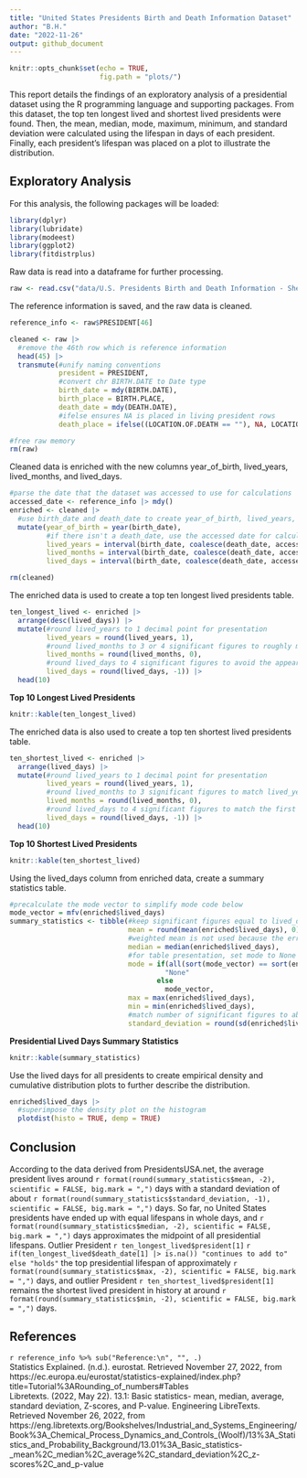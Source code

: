 ```yaml
---
title: "United States Presidents Birth and Death Information Dataset"
author: "B.H."
date: "2022-11-26"
output: github_document
---
```


```r
knitr::opts_chunk$set(echo = TRUE,
                      fig.path = "plots/")
```

This report details the findings of an exploratory analysis of a presidential dataset using the R programming language and supporting packages. From this dataset, the top ten longest lived and shortest lived presidents were found. Then, the mean, median, mode, maximum, minimum, and standard deviation were calculated using the lifespan in days of each president. Finally, each president's lifespan was placed on a plot to illustrate the distribution.

## Exploratory Analysis
For this analysis, the following packages will be loaded:
```r
library(dplyr)
library(lubridate)
library(modeest)
library(ggplot2)
library(fitdistrplus)
```

Raw data is read into a dataframe for further processing.
```r
raw <- read.csv("data/U.S. Presidents Birth and Death Information - Sheet1.csv")
```

The reference information is saved, and the raw data is cleaned.
```r
reference_info <- raw$PRESIDENT[46]

cleaned <- raw |>
  #remove the 46th row which is reference information
  head(45) |>
  transmute(#unify naming conventions
            president = PRESIDENT,
            #convert chr BIRTH.DATE to Date type
            birth_date = mdy(BIRTH.DATE),
            birth_place = BIRTH.PLACE,
            death_date = mdy(DEATH.DATE),
            #ifelse ensures NA is placed in living president rows
            death_place = ifelse((LOCATION.OF.DEATH == ""), NA, LOCATION.OF.DEATH))

#free raw memory
rm(raw)
```

Cleaned data is enriched with the new columns year_of_birth, lived_years, lived_months, and lived_days.
```r
#parse the date that the dataset was accessed to use for calculations
accessed_date <- reference_info |> mdy()
enriched <- cleaned |>
  #use birth_date and death_date to create year_of_birth, lived_years, lived_months, and lived_days columns
  mutate(year_of_birth = year(birth_date), 
         #if there isn't a death_date, use the accessed date for calculation completion
         lived_years = interval(birth_date, coalesce(death_date, accessed_date)) / years(1),
         lived_months = interval(birth_date, coalesce(death_date, accessed_date)) / months(1),
         lived_days = interval(birth_date, coalesce(death_date, accessed_date)) / days(1))

rm(cleaned)
```

The enriched data is used to create a top ten longest lived presidents table.
```r
ten_longest_lived <- enriched |>
  arrange(desc(lived_days)) |>
  mutate(#round lived_years to 1 decimal point for presentation
         lived_years = round(lived_years, 1),
         #round lived_months to 3 or 4 significant figures to roughly match lived_years
         lived_months = round(lived_months, 0),
         #round lived_days to 4 significant figures to avoid the appearance of false equality
         lived_days = round(lived_days, -1)) |>
  head(10)
```

**Top 10 Longest Lived Presidents**
```r
knitr::kable(ten_longest_lived)
```

The enriched data is also used to create a top ten shortest lived presidents table.
```r
ten_shortest_lived <- enriched |>
  arrange(lived_days) |>
  mutate(#round lived_years to 1 decimal point for presentation
         lived_years = round(lived_years, 1),
         #round lived_months to 3 significant figures to match lived_years
         lived_months = round(lived_months, 0),
         #round lived_days to 4 significant figures to match the first table
         lived_days = round(lived_days, -1)) |>
  head(10)
```

**Top 10 Shortest Lived Presidents**
```r
knitr::kable(ten_shortest_lived)
```

Using the lived_days column from enriched data, create a summary statistics table.
```r
#precalculate the mode vector to simplify mode code below
mode_vector = mfv(enriched$lived_days)
summary_statistics <- tibble(#keep significant figures equal to lived_days underlying data
                             mean = round(mean(enriched$lived_days), 0),
                             #weighted mean is not used because the error associated with each measurement is unknown
                             median = median(enriched$lived_days),
                             #for table presentation, set mode to None when the mode returned is all of the lived_days
                             mode = if(all(sort(mode_vector) == sort(enriched$lived_days)))
                                      "None"
                                    else
                                      mode_vector,
                             max = max(enriched$lived_days),
                             min = min(enriched$lived_days),
                             #match number of significant figures to above results
                             standard_deviation = round(sd(enriched$lived_days), 1))
```


**Presidential Lived Days Summary Statistics**
```r
knitr::kable(summary_statistics)
```

Use the lived days for all presidents to create empirical density and cumulative distribution plots to further describe the distribution.

```r
enriched$lived_days |>
  #superimpose the density plot on the histogram
  plotdist(histo = TRUE, demp = TRUE)
```

## Conclusion
According to the data derived from PresidentsUSA.net, the average president lives around `r format(round(summary_statistics$mean, -2), scientific = FALSE, big.mark = ",")` days with a standard deviation of about `r format(round(summary_statistics$standard_deviation, -1), scientific = FALSE, big.mark = ",")` days.
So far, no United States presidents have ended up with equal lifespans in whole days, and `r format(round(summary_statistics$median, -2), scientific = FALSE, big.mark = ",")` days approximates the midpoint of all presidential lifespans.
Outlier President `r ten_longest_lived$president[1]` `r if(ten_longest_lived$death_date[1] |> is.na()) "continues to add to" else "holds"` the top presidential lifespan of approximately `r format(round(summary_statistics$max, -2), scientific = FALSE, big.mark = ",")` days, and outlier President `r ten_shortest_lived$president[1]` remains the shortest lived president in history at around `r format(round(summary_statistics$min, -2), scientific = FALSE, big.mark = ",")` days.

## References
`r reference_info %>% sub("Reference:\n", "", .)`  
Statistics Explained. (n.d.). eurostat. Retrieved November 27, 2022, from https://ec.europa.eu/eurostat/statistics-explained/index.php?title=Tutorial%3ARounding_of_numbers#Tables  
Libretexts. (2022, May 22). 13.1: Basic statistics- mean, median, average, standard deviation, Z-scores, and P-value. Engineering LibreTexts. Retrieved November 26, 2022, from https://eng.libretexts.org/Bookshelves/Industrial_and_Systems_Engineering/Book%3A_Chemical_Process_Dynamics_and_Controls_(Woolf)/13%3A_Statistics_and_Probability_Background/13.01%3A_Basic_statistics-_mean%2C_median%2C_average%2C_standard_deviation%2C_z-scores%2C_and_p-value 